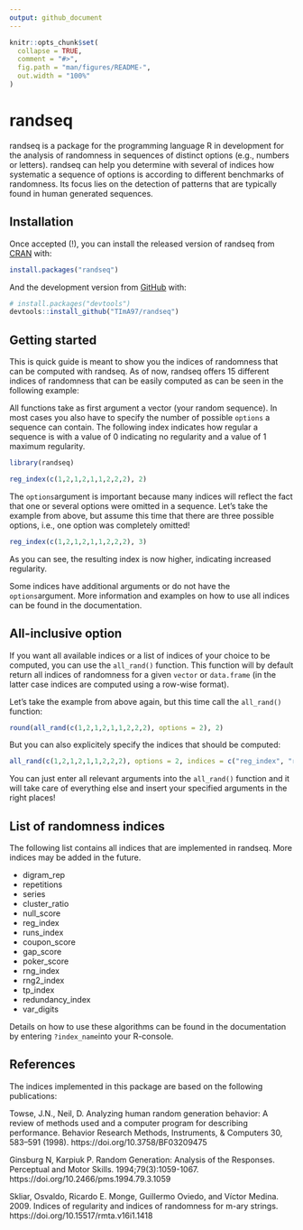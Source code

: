 ```yaml
---
output: github_document
---
```


```r
knitr::opts_chunk$set(
  collapse = TRUE,
  comment = "#>",
  fig.path = "man/figures/README-",
  out.width = "100%"
)
```

# randseq

randseq is a package for the programming language R in development for the 
analysis of randomness in sequences of distinct options (e.g., numbers or 
letters). randseq can help you determine with several of indices how systematic 
a sequence of options is according to different benchmarks of randomness. Its 
focus lies on the detection of patterns that are typically found in human 
generated sequences.

## Installation

Once accepted (!), you can install the released version of randseq from [CRAN](https://CRAN.R-project.org) with:

``` r
install.packages("randseq")
```

And the development version from [GitHub](https://github.com/) with:

``` r
# install.packages("devtools")
devtools::install_github("TImA97/randseq")
```
## Getting started

This is quick guide is meant to show you the indices of randomness that can be 
computed with randseq. As of now, randseq offers 15 different indices of
randomness that can be easily computed as can be seen in the following example:

All functions take as first argument a vector (your random sequence). In most
cases you also have to specify the number of possible `options` a sequence can 
contain. The following index indicates how regular a sequence is with a 
value of 0 indicating no regularity and a value of 1 maximum regularity. 

```r
library(randseq)

reg_index(c(1,2,1,2,1,1,2,2,2), 2)
```

The `options`argument is important because many indices will reflect the fact
that one or several options were omitted in a sequence. 
Let's take the example from above, but assume this time that there are 
three possible options, i.e., one option was completely omitted!

```r
reg_index(c(1,2,1,2,1,1,2,2,2), 3)
```

As you can see, the resulting index is now higher, indicating increased regularity.

Some indices have additional arguments or do not have the `options`argument. 
More information and examples on how to use all indices can be found in the
documentation. 


## All-inclusive option

If you want all available indices or a list of indices of your choice to be 
computed, you can use the `all_rand()` function. This function will by default
return all indices of randomness for a given `vector` or `data.frame` (in the latter
case indices are computed using a row-wise format). 

Let's take the example from above again, but this time call the `all_rand()`
function:

```r
round(all_rand(c(1,2,1,2,1,1,2,2,2), options = 2), 2)
```

But you can also explicitely specify the indices that should be computed:

```r
all_rand(c(1,2,1,2,1,1,2,2,2), options = 2, indices = c("reg_index", "rng_index"))
```

You can just enter all relevant arguments into the `all_rand()` function and
it will take care of everything else and insert your specified arguments
in the right places! 


## List of randomness indices

The following list contains all indices that are implemented in randseq.
More indices may be added in the future. 

- digram_rep
- repetitions
- series
- cluster_ratio
- null_score
- reg_index
- runs_index
- coupon_score
- gap_score
- poker_score
- rng_index
- rng2_index
- tp_index
- redundancy_index
- var_digits

Details on how to use these algorithms can be found in the documentation by entering
`?index_name`into your R-console. 

## References 

The indices implemented in this package are based on the following publications: 

Towse, J.N., Neil, D. Analyzing human random generation behavior: A review of
methods used and a computer program for describing performance. Behavior
Research Methods, Instruments, & Computers 30, 583–591 (1998).
https://doi.org/10.3758/BF03209475

Ginsburg N, Karpiuk P. Random Generation: Analysis of the Responses.
Perceptual and Motor Skills. 1994;79(3):1059-1067.
https://doi.org/10.2466/pms.1994.79.3.1059

Skliar, Osvaldo, Ricardo E. Monge, Guillermo Oviedo, and Víctor Medina. 2009.
Indices of regularity and indices of randomness for m-ary strings.
https://doi.org/10.15517/rmta.v16i1.1418

